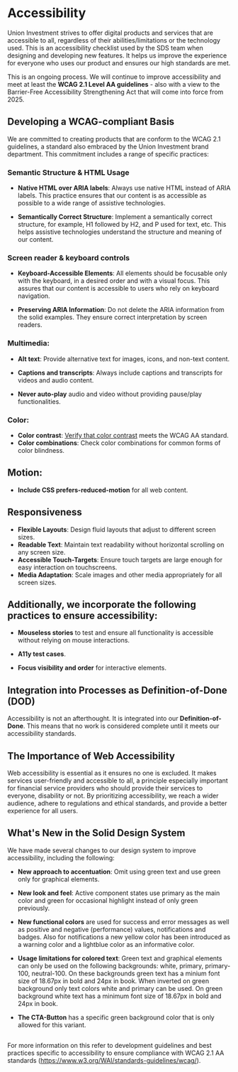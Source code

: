 
<Meta title="Docs/General/Accessibility" />

# Accessibility

Union Investment strives to offer digital products and services that are accessible to all, regardless of their abilities/limitations or the technology used. This is an accessibility checklist used by the SDS team when designing and developing new features. It helps us improve the experience for everyone who uses our product and ensures our high standards are met.

This is an ongoing process. We will continue to improve accessibility and meet at least the **WCAG 2.1 Level AA guidelines** - also with a view to the Barrier-Free Accessibility Strengthening Act that will come into force from 2025.

## Developing a WCAG-compliant Basis

We are committed to creating products that are conform to the WCAG 2.1 guidelines, a standard also embraced by the Union Investment brand department. This commitment includes a range of specific practices:

### Semantic Structure & HTML Usage

- **Native HTML over ARIA labels**: Always use native HTML instead of ARIA labels. This practice ensures that our content is as accessible as possible to a wide range of assistive technologies.

- **Semantically Correct Structure**: Implement a semantically correct structure, for example, H1 followed by H2, and P used for text, etc. This helps assistive technologies understand the structure and meaning of our content.

### Screen reader & keyboard controls

- **Keyboard-Accessible Elements**: All elements should be focusable only with the keyboard, in a desired order and with a visual focus. This assures that our content is accessible to users who rely on keyboard navigation.

- **Preserving ARIA Information**: Do not delete the ARIA information from the solid examples. They ensure correct interpretation by screen readers.

### Multimedia:

- **Alt text**: Provide alternative text for images, icons, and non-text content.

- **Captions and transcripts**: Always include captions and transcripts for videos and audio content.

- **Never auto-play** audio and video without providing pause/play functionalities.

### Color:

- **Color contrast**: [Verify that color contrast](https://color.a11y.com/) meets the WCAG AA standard.
- **Color combinations**: Check color combinations for common forms of color blindness.

## Motion:

- **Include CSS prefers-reduced-motion** for all web content.

## Responsiveness

- **Flexible Layouts**: Design fluid layouts that adjust to different screen sizes.
- **Readable Text**: Maintain text readability without horizontal scrolling on any screen size.
- **Accessible Touch-Targets**: Ensure touch targets are large enough for easy interaction on touchscreens.
- **Media Adaptation**: Scale images and other media appropriately for all screen sizes.

## Additionally, we incorporate the following practices to ensure accessibility:

- **Mouseless stories** to test and ensure all functionality is accessible without relying on mouse interactions.

- **A11y test cases**.

- **Focus visibility and order** for interactive elements.

## Integration into Processes as Definition-of-Done (DOD)

Accessibility is not an afterthought. It is integrated into our **Definition-of-Done**. This means that no work is considered complete until it meets our accessibility standards.

## The Importance of Web Accessibility

Web accessibility is essential as it ensures no one is excluded. It makes services user-friendly and accessible to all, a principle especially important for financial service providers who should provide their services to everyone, disability or not. By prioritizing accessibility, we reach a wider audience, adhere to regulations and ethical standards, and provide a better experience for all users.

## What's New in the Solid Design System

We have made several changes to our design system to improve accessibility, including the following:

- **New approach to accentuation**: Omit using green text and use green only for graphical elements.

- **New look and feel**: Active component states use primary as the main color and green for occasional highlight instead of only green previously.

- **New functional colors** are used for success and error messages as well as positive and negative (performance) values, notifications and badges. Also for notifications a new yellow color has been introduced as a warning color and a lightblue color as an informative color.

- **Usage limitations for colored text**: Green text and graphical elements can only be used on the following backgrounds: white, primary, primary-100, neutral-100. On these backgrounds green text has a minium font size of 18.67px in bold and 24px in book. When inverted on green background only text colors white and primary can be used. On green background white text has a minimum font size of 18.67px in bold and 24px in book.

- **The CTA-Button** has a specific green background color that is only allowed for this variant.

##

For more information on this refer to development guidelines and best practices specific to accessibility to ensure compliance with WCAG 2.1 AA standards (https://www.w3.org/WAI/standards-guidelines/wcag/).
